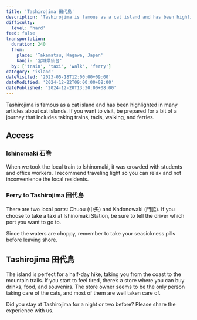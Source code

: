 ```yaml
---
title: 'Tashirojima 田代島'
description: 'Tashirojima is famous as a cat island and has been highlighted in many articles about cat islands. If you want to visit, be prepared for a bit of a journey that includes taking trains, taxis, walking, and ferries.'
difficulty:
  level: 'hard'
feed: false
transportation:
  duration: 240
  from:
    place: 'Takamatsu, Kagawa, Japan'
    kanji: '宮城県仙台'
  by: ['train', 'taxi', 'walk', 'ferry']
category: 'island'
dateVisited: '2023-05-18T12:00:00+09:00'
dateModified: '2024-12-22T09:00:00+08:00'
datePublished: '2024-12-20T13:30:00+08:00'
---
```



<Abstract frontmatter={frontmatter} />

Tashirojima is famous as a cat island and has been highlighted in many articles about cat islands. If you want to visit, be prepared for a bit of a journey that includes taking trains, taxis, walking, and ferries.

## Access

### Ishinomaki 石巻

When we took the local train to Ishinomaki, it was crowded with students and office workers. I recommend traveling light so you can relax and not inconvenience the local residents.

### Ferry to Tashirojima 田代島

There are two local ports: Chuou (中央) and Kadonowaki (門脇). If you choose to take a taxi at Ishinomaki Station, be sure to tell the driver which port you want to go to.

Since the waters are choppy, remember to take your seasickness pills before leaving shore.

## Tashirojima 田代島

The island is perfect for a half-day hike, taking you from the coast to the mountain trails. If you start to feel tired, there’s a store where you can buy drinks, food, and souvenirs. The store owner seems to be the only person taking care of the cats, and most of them are well taken care of.

Did you stay at Tashirojima for a night or two before? Please share the experience with us.
